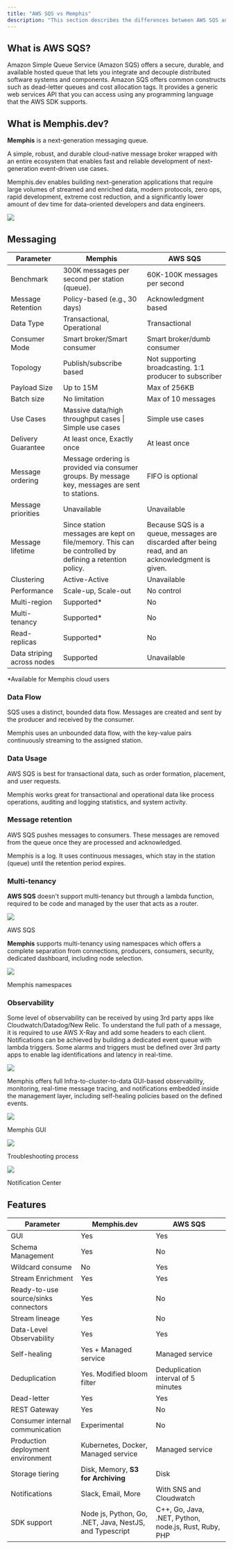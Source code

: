 ```yaml
---
title: "AWS SQS vs Memphis"
description: "This section describes the differences between AWS SQS and Memphis"
---
```


## What is AWS SQS?

Amazon Simple Queue Service (Amazon SQS) offers a secure, durable, and available hosted queue that lets you integrate and decouple distributed software systems and components. Amazon SQS offers common constructs such as dead-letter queues and cost allocation tags. It provides a generic web services API that you can access using any programming language that the AWS SDK supports.

## What is Memphis.dev?

**Memphis** is a next-generation messaging queue.

A simple, robust, and durable cloud-native message broker wrapped with an entire ecosystem that enables fast and reliable development of next-generation event-driven use cases.

Memphis.dev enables building next-generation applications that require large volumes of streamed and enriched data, modern protocols, zero ops, rapid development, extreme cost reduction, and a significantly lower amount of dev time for data-oriented developers and data engineers.

![](/images/image.png)

## Messaging

| Parameter                  | Memphis                                                                                                | AWS SQS                                                                                          |
| -------------------------- | ------------------------------------------------------------------------------------------------------ | ------------------------------------------------------------------------------------------------ |
| Benchmark                  | 300K messages per second per station (queue).                                                          | 60K-100K messages per second                                                                     |
| Message Retention          | Policy-based (e.g., 30 days)                                                                           | Acknowledgment based                                                                             |
| Data Type                  | Transactional, Operational                                                                             | Transactional                                                                                    |
| Consumer Mode              | Smart broker/Smart consumer                                                                            | Smart broker/dumb consumer                                                                       |
| Topology                   | Publish/subscribe based                                                                                | Not supporting broadcasting. 1:1 producer to subscriber                                          |
| Payload Size               | Up to 15M                                                                                              | Max of 256KB                                                                                     |
| Batch size                 | No limitation                                                                                          | Max of 10 messages                                                                               |
| Use Cases                  | Massive data/high throughput cases \| Simple use cases                                                 | Simple use cases                                                                                 |
| Delivery Guarantee         | At least once, Exactly once                                                                            | At least once                                                                                    |
| Message ordering           | Message ordering is provided via consumer groups. By message key, messages are sent to stations.       | FIFO is optional                                                                                 |
| Message priorities         | Unavailable                                                                                            | Unavailable                                                                                      |
| Message lifetime           | Since station messages are kept on file/memory. This can be controlled by defining a retention policy. | Because SQS is a queue, messages are discarded after being read, and an acknowledgment is given. |
| Clustering                 | Active-Active                                                                                          | Unavailable                                                                                      |
| Performance                | Scale-up, Scale-out                                                                                    | No control                                                                                       |
| Multi-region               | Supported\*                                                                                            | No                                                                                               |
| Multi-tenancy              | Supported\*                                                                                            | No                                                                                               |
| Read-replicas              | Supported\*                                                                                            | No                                                                                               |
| Data striping across nodes | Supported                                                                                              | Unavailable                                                                                      |

\*Available for Memphis cloud users

### **Data Flow** 

SQS uses a distinct, bounded data flow. Messages are created and sent by the producer and received by the consumer. 

Memphis uses an unbounded data flow, with the key-value pairs continuously streaming to the assigned station.

### Data Usage

AWS SQS is best for transactional data, such as order formation, placement, and user requests. 

Memphis works great for transactional and operational data like process operations, auditing and logging statistics, and system activity.

### **Message retention** 

AWS SQS pushes messages to consumers. These messages are removed from the queue once they are processed and acknowledged. 

Memphis is a log. It uses continuous messages, which stay in the station (queue) until the retention period expires.

### Multi-tenancy

**AWS SQS** doesn't support multi-tenancy but through a lambda function, required to be code and managed by the user that acts as a router.

![](/images/Screen%20Shot%202022-12-22%20at%2014.36.37.png)

AWS SQS

**Memphis** supports multi-tenancy using namespaces which offers a complete separation from connections, producers, consumers, security, dedicated dashboard, including node selection.

![](/images/Screen%20Shot%202022-12-22%20at%2014.10.43.png)

Memphis namespaces

### **Observability** 

Some level of observability can be received by using 3rd party apps like Cloudwatch/Datadog/New Relic. To understand the full path of a message, it is required to use AWS X-Ray and add some headers to each client. Notifications can be achieved by building a dedicated event queue with lambda triggers. Some alarms and triggers must be defined over 3rd party apps to enable lag identifications and latency in real-time.

![](/images/Screen%20Shot%202022-12-22%20at%2014.38.55.png)

Memphis offers full Infra-to-cluster-to-data GUI-based observability, monitoring, real-time message tracing, and notifications embedded inside the management layer, including self-healing policies based on the defined events.

![](/images/Screen%20Shot%202022-12-22%20at%2014.26.04.png)

Memphis GUI

![](/images/Screen%20Shot%202022-12-22%20at%2014.26.51.png)

Troubleshooting process

![](/images/Screen%20Shot%202022-12-22%20at%2014.26.36.png)

Notification Center

## Features

| Parameter                            | Memphis.dev                                             | AWS SQS                                               |
| ------------------------------------ | ------------------------------------------------------- | ----------------------------------------------------- |
| GUI                                  | Yes                                                     | Yes                                                   |
| Schema Management                    | Yes                                                     | No                                                    |
| Wildcard consume                     | No                                                      | Yes                                                   |
| Stream Enrichment                    | Yes                                                     | Yes                                                   |
| Ready-to-use source/sinks connectors | Yes                                                     | No                                                    |
| Stream lineage                       | Yes                                                     | No                                                    |
| Data-Level Observability             | Yes                                                     | Yes                                                   |
| Self-healing                         | Yes + Managed service                                   | Managed service                                       |
| Deduplication                        | Yes. Modified bloom filter                              | Deduplication interval of 5 minutes                   |
| Dead-letter                          | Yes                                                     | Yes                                                   |
| REST Gateway                         | Yes                                                     | No                                                    |
| Consumer internal communication      | Experimental                                            | No                                                    |
| Production deployment environment    | Kubernetes, Docker, Managed service                     | Managed service                                       |
| Storage tiering                      | Disk, Memory, **S3 for Archiving**                      | Disk                                                  |
| Notifications                        | Slack, Email, More                                      | With SNS and Cloudwatch                               |
| SDK support                          | Node js, Python, Go, .NET, Java, NestJS, and Typescript | C++, Go, Java, .NET, Python, node.js, Rust, Ruby, PHP |